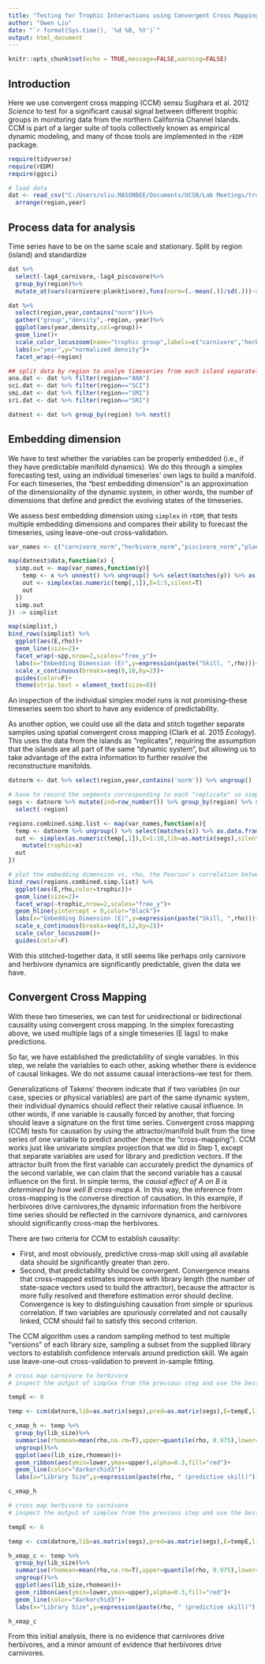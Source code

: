 ```yaml
---
title: "Testing for Trophic Interactions using Convergent Cross Mapping"
author: "Owen Liu"
date: "`r format(Sys.time(), '%d %B, %Y')`"
output: html_document
---
```


```r
knitr::opts_chunk$set(echo = TRUE,message=FALSE,warning=FALSE)
```

## Introduction

Here we use convergent cross mapping (CCM) sensu Sugihara et al. 2012 *Science* to test for a significant causal signal between different trophic groups in monitoring data from the northern California Channel Islands. CCM is part of a larger suite of tools collectively known as empirical dynamic modeling, and many of those tools are implemented in the `rEDM` package.

```r
require(tidyverse)
require(rEDM)
require(ggsci)

# load data
dat <- read_csv("C:/Users/oliu.MASONBEE/Documents/UCSB/Lab Meetings/trophic_group_densities.csv",col_types="cidddddd") %>%
  arrange(region,year)
```

## Process data for analysis

Time series have to be on the same scale and stationary. Split by region (island) and standardize

```r
dat %>%
  select(-lag4_carnivore,-lag4_piscovore)%>%
  group_by(region)%>%
  mutate_at(vars(carnivore:planktivore),funs(norm=(.-mean(.))/sd(.)))->dat

dat %>%
  select(region,year,contains("norm"))%>%
  gather("group","density",-region,-year)%>%
  ggplot(aes(year,density,col=group))+
  geom_line()+
  scale_color_locuszoom(name="trophic group",labels=c("carnivore","herbivore","piscivore","planktivore"))+
  labs(x="year",y="normalized density")+
  facet_wrap(~region)

## split data by region to analye timeseries from each island separately
ana.dat <- dat %>% filter(region=="ANA")
sci.dat <- dat %>% filter(region=="SCI")
smi.dat <- dat %>% filter(region=="SMI")
sri.dat <- dat %>% filter(region=="SRI")

datnest <- dat %>% group_by(region) %>% nest()

```

## Embedding dimension

We have to test whether the variables can be properly embedded (i.e., if they have predictable manifold dynamics). We do this through a simplex forecasting test, using an individual timeseries' own lags to build a manifold. For each timeseries, the "best embedding dimension" is an approximation of the dimensionality of the dynamic system, in other words, the number of dimensions that define and predict the evolving states of the timeseries.

We assess best embedding dimension using `simplex` in `rEDM`, that tests multiple embedding dimensions and compares their ability to forecast the timeseries, using leave-one-out cross-validation.

```r
var_names <- c("carnivore_norm","herbivore_norm","piscivore_norm","planktivore_norm")

map(datnest$data,function(x) {
  simp.out <- map(var_names,function(y){
    temp <- x %>% unnest() %>% ungroup() %>% select(matches(y)) %>% as.data.frame()
    out <- simplex(as.numeric(temp[,1]),E=1:5,silent=T)
    out
  })
  simp.out
}) -> simplist

map(simplist,)
bind_rows(simplist) %>%
  ggplot(aes(E,rho))+
  geom_line(size=2)+
  facet_wrap(~spp,nrow=2,scales="free_y")+
  labs(x="Embedding Dimension (E)",y=expression(paste("Skill, ",rho)))+
  scale_x_continuous(breaks=seq(0,10,by=2))+
  guides(color=F)+
  theme(strip.text = element_text(size=8))
```

An inspection of the individual simplex model runs is not promising--these timeseries seem too short to have any evidence of predictability.

As another option, we could use all the data and stitch together separate samples using spatial convergent cross mapping (Clark et al. 2015 *Ecology*). This uses the data from the islands as "replicates", requiring the assumption that the islands are all part of the same "dynamic system", but allowing us to take advantage of the extra information to further resolve the reconstructure manifolds.

```r
datnorm <- dat %>% select(region,year,contains('norm')) %>% ungroup()

# have to record the segments corresponding to each "replicate" so simplex algorithm does not try to make predictions crossing time barriers
segs <- datnorm %>% mutate(ind=row_number()) %>% group_by(region) %>% summarise(first=first(ind),last=last(ind)) %>%
  select(-region)

regions.combined.simp.list <- map(var_names,function(x){
  temp <- datnorm %>% ungroup() %>% select(matches(x)) %>% as.data.frame()
  out <- simplex(as.numeric(temp[,1]),E=1:10,lib=as.matrix(segs),silent=T) %>%
    mutate(trophic=x)
  out
})

# plot the embedding dimension vs. rho, the Pearson's correlation between predictions and observations
bind_rows(regions.combined.simp.list) %>%
  ggplot(aes(E,rho,color=trophic))+
  geom_line(size=2)+
  facet_wrap(~trophic,nrow=2,scales="free_y")+
  geom_hline(yintercept = 0,color="black")+
  labs(x="Embedding Dimension (E)",y=expression(paste("Skill, ",rho)))+
  scale_x_continuous(breaks=seq(0,12,by=2))+
  scale_color_locuszoom()+
  guides(color=F)
```

With this stitched-together data, it still seems like perhaps only carnivore and herbivore dynamics are significantly predictable, given the data we have.

## Convergent Cross Mapping

With these two timeseries, we can test for unidirectional or bidirectional causality using convergent cross mapping. In the simplex forecasting above, we used multiple lags of a single timeseries (E lags) to make predictions.

So far, we have established the predictability of single variables. In this step, we relate the variables to each other, asking whether there is evidence of causal linkages. We do not assume causal interactions--we test for them.

Generalizations of Takens' theorem indicate that if two variables (in our case, species or physical variables) are part of the same dynamic system, their individual dynamics should reflect their relative causal influence. In other words, if one variable is causally forced by another, that forcing should leave a signature on the first time series. Convergent cross mapping (CCM) tests for causation by using the attractor/manifold built from the time series of one variable to predict another (hence the "cross-mapping"). CCM works just like univariate simplex projection that we did in Step 1, except that separate variables are used for library and prediction vectors. If the attractor built from the first variable can accurately predict the dynamics of the second variable, we can claim that the second variable has a causal influence on the first.  In simple terms, the *causal effect of A on B is determined by how well B cross-maps A*. In this way, the inference from cross-mapping is the converse direction of causation. In this example, if herbivores drive carnivores,the dynamic information from the herbivore time series should be reflected in the carnivore dynamics, and carnivores should significantly cross-map the herbivores.

There are two criteria for CCM to establish causality: 

* First, and most obviously, predictive cross-map skill using all available data should be significantly greater than zero. 
* Second, that predictability should be convergent.  Convergence means that cross-mapped estimates improve with library length (the number of state-space vectors used to build the attractor), because the attractor is more fully resolved and therefore estimation error should decline. Convergence is key to distinguishing causation from simple or spurious correlation. If two variables are spuriously correlated and not causally linked, CCM should fail to satisfy this second criterion.

The CCM algorithm uses a random sampling method to test multiple "versions" of each library size, sampling a subset from the supplied library vectors to establish confidence intervals around prediction skill. We again use leave-one-out cross-validation to prevent in-sample fitting.

```r
# cross map carnivore to herbivore
# inspect the output of simplex from the previous step and use the best embedding dimension (highest rho) for the herbivore time series

tempE <- 8

temp <- ccm(datnorm,lib=as.matrix(segs),pred=as.matrix(segs),E=tempE,lib_column= 'carnivore_norm',target_column = 'herbivore_norm',lib_sizes = c(10,25,50,75),num_samples=100,replace=T,silent=T,RNGseed = 41389)

c_xmap_h <- temp %>%
  group_by(lib_size)%>%
  summarise(rhomean=mean(rho,na.rm=T),upper=quantile(rho, 0.975),lower=quantile(rho, 0.025))%>%
  ungroup()%>%
  ggplot(aes(lib_size,rhomean))+
  geom_ribbon(aes(ymin=lower,ymax=upper),alpha=0.3,fill="red")+
  geom_line(color="darkorchid3")+
  labs(x="Library Size",y=expression(paste(rho, " (predictive skill)")),title="carnivore xmap herbivore")

c_xmap_h

# cross map herbivore to carnivore
# inspect the output of simplex from the previous step and use the best embedding dimension (highest rho) for the carnivore time series

tempE <- 6

temp <- ccm(datnorm,lib=as.matrix(segs),pred=as.matrix(segs),E=tempE,lib_column= 'herbivore_norm',target_column = 'carnivore_norm',lib_sizes = c(10,25,50,75),num_samples=100,replace=T,silent=T,RNGseed = 41389)

h_xmap_c <- temp %>%
  group_by(lib_size)%>%
  summarise(rhomean=mean(rho,na.rm=T),upper=quantile(rho, 0.975),lower=quantile(rho, 0.025))%>%
  ungroup()%>%
  ggplot(aes(lib_size,rhomean))+
  geom_ribbon(aes(ymin=lower,ymax=upper),alpha=0.3,fill="red")+
  geom_line(color="darkorchid3")+
  labs(x="Library Size",y=expression(paste(rho, " (predictive skill)")),title="herbivore xmap carnivore")

h_xmap_c
```

From this initial analysis, there is no evidence that carnivores drive herbivores, and a minor amount of evidence that herbivores drive carnivores.